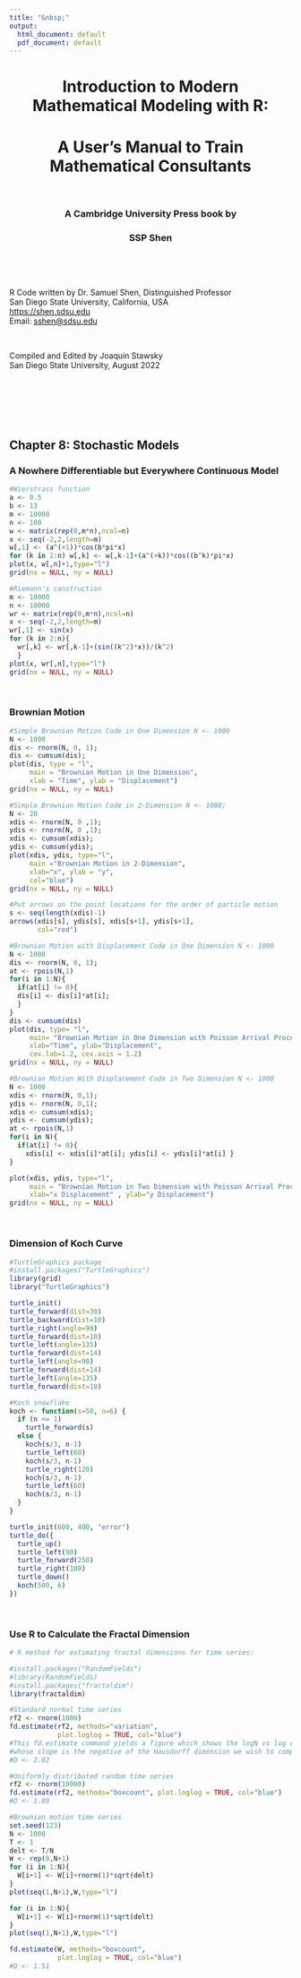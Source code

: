 ```yaml
---
title: "&nbsp;"
output:
  html_document: default
  pdf_document: default
---
```


<center><h1>Introduction to Modern Mathematical Modeling with R:</h1></center>
<center><h1>A User's Manual to Train Mathematical Consultants</h1></center>
<p>&nbsp;</p>
<center><h3>A Cambridge University Press book by</h3></center>
<center><h3>SSP Shen</h3></center>

<p>&nbsp;</p>
<p>&nbsp;</p>

<div align="center">R Code written by Dr. Samuel Shen, Distinguished Professor</div>
<div align="center">San Diego State University, California, USA</div> 
<div align="center"><https://shen.sdsu.edu></div> 
<div align="center">Email: <sshen@sdsu.edu></div> 
<p>&nbsp;</p>
<div align="center">Compiled and Edited by Joaquin Stawsky</div>
<div align="center">San Diego State University, August 2022</div>

<p>&nbsp;</p>
<p>&nbsp;</p>
<p>&nbsp;</p>
## Chapter 8: Stochastic Models

### A Nowhere Differentiable but Everywhere Continuous Model
```r
#Wierstrass function
a <- 0.5
b <- 13
m <- 10000
n <- 100
w <- matrix(rep(0,m*n),ncol=n)
x <- seq(-2,2,length=m)
w[,1] <- (a^(+1))*cos(b*pi*x)
for (k in 2:n) w[,k] <- w[,k-1]+(a^(+k))*cos((b^k)*pi*x)
plot(x, w[,n]+1,type="l")
grid(nx = NULL, ny = NULL)

#Riemann's construction
m <- 10000
n <- 10000
wr <- matrix(rep(0,m*n),ncol=n)
x <- seq(-2,2,length=m)
wr[,1] <- sin(x)
for (k in 2:n){
  wr[,k] <- wr[,k-1]+(sin((k^2)*x))/(k^2) 
  }
plot(x, wr[,n],type="l")
grid(nx = NULL, ny = NULL)
```

<p>&nbsp;</p>
### Brownian Motion
```r
#Simple Brownian Motion Code in One Dimension N <- 1000 
N <- 1000
dis <- rnorm(N, 0, 1);
dis <- cumsum(dis);
plot(dis, type = "l",
     main = "Brownian Motion in One Dimension", 
     xlab = "Time", ylab = "Displacement")
grid(nx = NULL, ny = NULL)

#Simple Brownian Motion Code in 2-Dimension N <- 1000; 
N <- 20
xdis <- rnorm(N, 0 ,1);
ydis <- rnorm(N, 0 ,1);
xdis <- cumsum(xdis);
ydis <- cumsum(ydis);
plot(xdis, ydis, type="l", 
     main ="Brownian Motion in 2-Dimension", 
     xlab="x", ylab = "y", 
     col="blue")
grid(nx = NULL, ny = NULL)

#Put arrows on the point locations for the order of particle motion
s <- seq(length(xdis)-1)
arrows(xdis[s], ydis[s], xdis[s+1], ydis[s+1],
       col="red")

#Brownian Motion with Displacement Code in One Dimension N <- 1000 
N <- 1000
dis <- rnorm(N, 0, 1);
at <- rpois(N,1)
for(i in 1:N){ 
  if(at[i] != 0){
  dis[i] <- dis[i]*at[i];
  }
}
dis <- cumsum(dis)
plot(dis, type= "l",
     main= "Brownian Motion in One Dimension with Poisson Arrival Process",
     xlab="Time", ylab="Displacement",
     cex.lab=1.2, cex.axis = 1.2)
grid(nx = NULL, ny = NULL)

#Brownian Motion With Displacement Code in Two Dimension N <- 1000 
N <- 1000
xdis <- rnorm(N, 0,1);
ydis <- rnorm(N, 0,1);
xdis <- cumsum(xdis);
ydis <- cumsum(ydis);
at <- rpois(N,1) 
for(i in N){
  if(at[i] != 0){
    xdis[i] <- xdis[i]*at[i]; ydis[i] <- ydis[i]*at[i] }
}

plot(xdis, ydis, type="l",
     main = "Brownian Motion in Two Dimension with Poisson Arrival Process", 
     xlab="x Displacement" , ylab="y Displacement")
grid(nx = NULL, ny = NULL)
```

<p>&nbsp;</p>
### Dimension of Koch Curve
```r
#TurtleGraphics package 
#install.packages("TurtleGraphics") 
library(grid) 
library("TurtleGraphics")

turtle_init() 
turtle_forward(dist=30)
turtle_backward(dist=10) 
turtle_right(angle=90) 
turtle_forward(dist=10) 
turtle_left(angle=135) 
turtle_forward(dist=14) 
turtle_left(angle=90) 
turtle_forward(dist=14) 
turtle_left(angle=135) 
turtle_forward(dist=10)

#Koch snowflake
koch <- function(s=50, n=6) {
  if (n <= 1)
    turtle_forward(s) 
  else {
    koch(s/3, n-1) 
    turtle_left(60) 
    koch(s/3, n-1) 
    turtle_right(120) 
    koch(s/3, n-1) 
    turtle_left(60) 
    koch(s/3, n-1)
  } 
}

turtle_init(600, 400, "error") 
turtle_do({
  turtle_up() 
  turtle_left(90) 
  turtle_forward(250) 
  turtle_right(180) 
  turtle_down() 
  koch(500, 6)
})
```

<p>&nbsp;</p>
### Use R to Calculate the Fractal Dimension
```r
# R method for estimating fractal dimensions for time series:

#install.packages("RandomFields")
#library(RandomFields)
#install.packages("fractaldim")
library(fractaldim)

#Standard normal time series
rf2 <- rnorm(1000)
fd.estimate(rf2, methods="variation", 
            plot.loglog = TRUE, col="blue") 
#This fd.estimate command yields a figure which shows the logN vs log epsilon line
#whose slope is the negative of the Hausdorff dimension we wish to compute.
#D <- 2.02

#Uniformly distributed random time series
rf2 <- rnorm(10000)
fd.estimate(rf2, methods="boxcount", plot.loglog = TRUE, col="blue") 
#D <- 1.89

#Brownian motion time series
set.seed(123)
N <- 1000
T <- 1
delt <- T/N
W <- rep(0,N+1)
for (i in 1:N){
  W[i+1] <- W[i]+rnorm(1)*sqrt(delt)
} 
plot(seq(1,N+1),W,type="l")

for (i in 1:N){
  W[i+1] <- W[i]+rnorm(1)*sqrt(delt)
} 
plot(seq(1,N+1),W,type="l")

fd.estimate(W, methods="boxcount", 
            plot.loglog = TRUE, col="blue") 
#D <- 1.51
```

